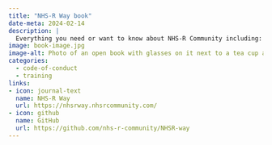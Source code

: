```yaml
---
title: "NHS-R Way book"
date-meta: 2024-02-14
description: |
  Everything you need or want to know about NHS-R Community including: how to contribute and get involved, code styles, training preparation materials.
image: book-image.jpg
image-alt: Photo of an open book with glasses on it next to a tea cup and a white pottery jug with small flowers
categories:
  - code-of-conduct
  - training
links:
- icon: journal-text
  name: NHS-R Way
  url: https://nhsrway.nhsrcommunity.com/
- icon: github
  name: GitHub
  url: https://github.com/nhs-r-community/NHSR-way
---
```

<!-- Image by <a href="https://pixabay.com/users/sophkins-1403770/?utm_source=link-attribution&utm_medium=referral&utm_campaign=image&utm_content=2390136">Sofia Iivarinen</a> from <a href="https://pixabay.com//?utm_source=link-attribution&utm_medium=referral&utm_campaign=image&utm_content=2390136">Pixabay</a> -->